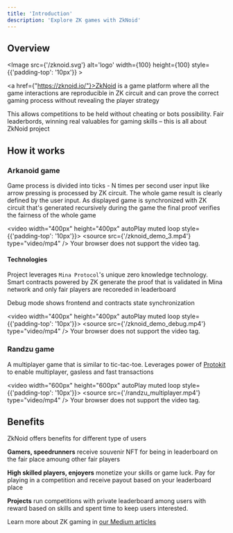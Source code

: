 ```yaml
---
title: 'Introduction'
description: 'Explore ZK games with ZkNoid'
---
```



## Overview
<Image src={'/zknoid.svg'} alt='logo' width={100} height={100} style={{'padding-top': '10px'}} ></Image>

<a href={"https://zknoid.io/"}>ZkNoid</a> is a game platform where all the game interactions are reproducible in ZK circuit 
and can prove the correct gaming process without revealing the player strategy

This allows competitions to be held without cheating or bots possibility. 
Fair leaderbords, winning real valuables for gaming skills – this is all about ZkNoid project


## How it works
### Arkanoid game

Game process is divided into ticks - N times per second user input like arrow pressing is processed by ZK circuit.
The whole game result is clearly defined by the user input. 
As displayed game is synchronized with ZK circuit that's generated recursively during the game the final proof verifies the fairness of the whole game

<video width="400px" height="400px" autoPlay muted loop style={{'padding-top': '10px'}}>
  <source src={'/zknoid_demo_3.mp4'} type="video/mp4" />
    Your browser does not support the video tag.
</video>

#### Technologies

Project leverages `Mina Protocol`'s unique zero knowledge technology. 
Smart contracts powered by ZK generate the proof that is validated in Mina network and only fair players are recoreded in leaderboard

Debug mode shows frontend and contracts state synchronization

<video width="400px" height="400px" autoPlay muted loop style={{'padding-top': '10px'}}>
  <source src={'/zknoid_demo_debug.mp4'} type="video/mp4" />
    Your browser does not support the video tag.
</video>

### Randzu game

A multiplayer game that is similar to tic-tac-toe. 
Leverages power of <a href="https://protokit.dev/">Protokit</a> to enable multiplayer, gasless and fast transactions 

<video width="600px" height="600px" autoPlay muted loop style={{'padding-top': '10px'}}>
  <source src={'/randzu_multiplayer.mp4'} type="video/mp4" />
    Your browser does not support the video tag.
</video>

## Benefits

ZkNoid offers benefits for different type of users

__Gamers, speedrunners__ receive souvenir NFT for being in leaderboard on the fair place amoung other fair players


__High skilled players, enjoyers__ monetize your skills or game luck. Pay for playing in a competition and receive payout based on your leaderboard place


__Projects__ run competitions with private leaderboard among users with reward based on skills and spent time to keep users interested. 


Learn more about ZK gaming in [our Medium articles](https://zknoid.medium.com/ )
